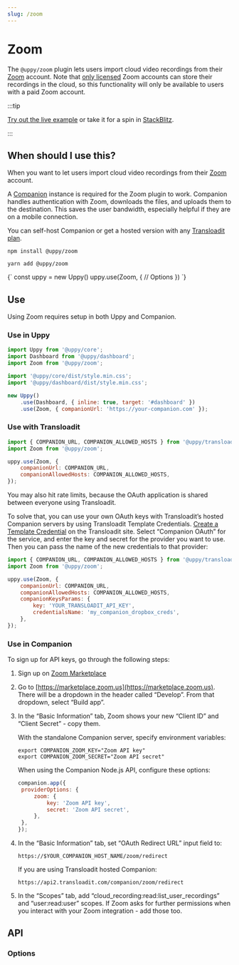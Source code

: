 ```yaml
---
slug: /zoom
---
```




# Zoom

The `@uppy/zoom` plugin lets users import cloud video recordings from their
[Zoom](https://zoom.com) account. Note that
[only licensed](https://support.zoom.com/hc/en/article?id=zm_kb&sysparm_article=KB0063923)
Zoom accounts can store their recordings in the cloud, so this functionality
will only be available to users with a paid Zoom account.

:::tip

[Try out the live example](/examples) or take it for a spin in
[StackBlitz](https://stackblitz.com/edit/vitejs-vite-zaqyaf?file=main.js).

:::

## When should I use this?

When you want to let users import cloud video recordings from their
[Zoom](https://zoom.com) account.

A [Companion](/docs/companion) instance is required for the Zoom plugin to work.
Companion handles authentication with Zoom, downloads the files, and uploads
them to the destination. This saves the user bandwidth, especially helpful if
they are on a mobile connection.

You can self-host Companion or get a hosted version with any
[Transloadit plan](https://transloadit.com/pricing/).

<Tabs>
  <TabItem value="npm" label="NPM" default>

```shell
npm install @uppy/zoom
```

  </TabItem>

  <TabItem value="yarn" label="Yarn">

```shell
yarn add @uppy/zoom
```

  </TabItem>

  <TabItem value="cdn" label="CDN">
    <UppyCdnExample>
      {`
        const uppy = new Uppy()
        uppy.use(Zoom, {
          // Options
        })
      `}
    </UppyCdnExample>
  </TabItem>
</Tabs>

## Use

Using Zoom requires setup in both Uppy and Companion.

### Use in Uppy

```js {10-13} showLineNumbers
import Uppy from '@uppy/core';
import Dashboard from '@uppy/dashboard';
import Zoom from '@uppy/zoom';

import '@uppy/core/dist/style.min.css';
import '@uppy/dashboard/dist/style.min.css';

new Uppy()
	.use(Dashboard, { inline: true, target: '#dashboard' })
	.use(Zoom, { companionUrl: 'https://your-companion.com' });
```

### Use with Transloadit

```js
import { COMPANION_URL, COMPANION_ALLOWED_HOSTS } from '@uppy/transloadit';
import Zoom from '@uppy/zoom';

uppy.use(Zoom, {
	companionUrl: COMPANION_URL,
	companionAllowedHosts: COMPANION_ALLOWED_HOSTS,
});
```

You may also hit rate limits, because the OAuth application is shared between
everyone using Transloadit.

To solve that, you can use your own OAuth keys with Transloadit’s hosted
Companion servers by using Transloadit Template Credentials. [Create a Template
Credential][template-credentials] on the Transloadit site. Select “Companion
OAuth” for the service, and enter the key and secret for the provider you want
to use. Then you can pass the name of the new credentials to that provider:

```js
import { COMPANION_URL, COMPANION_ALLOWED_HOSTS } from '@uppy/transloadit';
import Zoom from '@uppy/zoom';

uppy.use(Zoom, {
	companionUrl: COMPANION_URL,
	companionAllowedHosts: COMPANION_ALLOWED_HOSTS,
	companionKeysParams: {
		key: 'YOUR_TRANSLOADIT_API_KEY',
		credentialsName: 'my_companion_dropbox_creds',
	},
});
```

### Use in Companion

To sign up for API keys, go through the following steps:

1. Sign up on [Zoom Marketplace](https://marketplace.zoom.us)

2. Go to [https://marketplace.zoom.us](https://marketplace.zoom.us). There will
   be a dropdown in the header called “Develop”. From that dropdown, select
   “Build app”.

3. In the “Basic Information” tab, Zoom shows your new “Client ID” and “Client
   Secret” - copy them.

   With the standalone Companion server, specify environment variables:

   ```shell
   export COMPANION_ZOOM_KEY="Zoom API key"
   export COMPANION_ZOOM_SECRET="Zoom API secret"
   ```

   When using the Companion Node.js API, configure these options:

   ```js
   companion.app({
   	providerOptions: {
   		zoom: {
   			key: 'Zoom API key',
   			secret: 'Zoom API secret',
   		},
   	},
   });
   ```

4. In the “Basic Information” tab, set “OAuth Redirect URL” input field to:

   ```
   https://$YOUR_COMPANION_HOST_NAME/zoom/redirect
   ```

   If you are using Transloadit hosted Companion:

   ```
   https://api2.transloadit.com/companion/zoom/redirect
   ```

5. In the “Scopes” tab, add “cloud_recording:read:list_user_recordings” and
   “user:read:user” scopes. If Zoom asks for further permissions when you
   interact with your Zoom integration - add those too.

## API

### Options

<CompanionOptions />

[template-credentials]:
	https://transloadit.com/docs/#how-to-create-template-credentials

